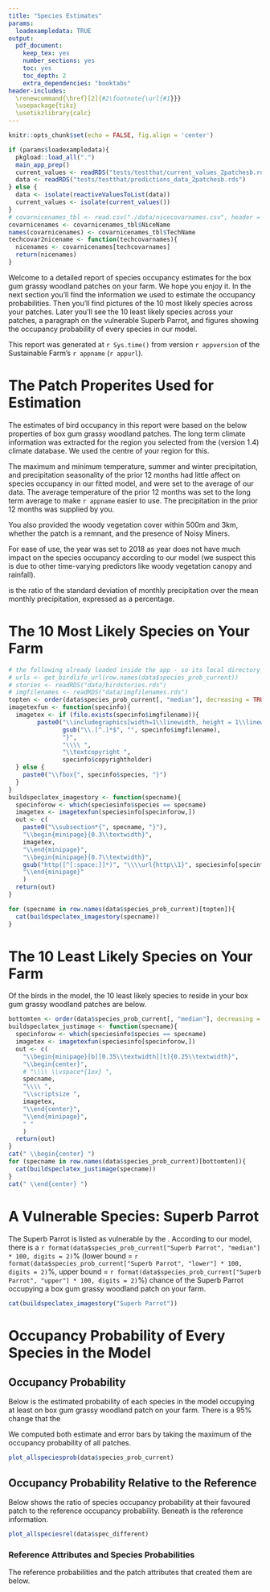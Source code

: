 ```yaml
---
title: "Species Estimates"
params:
  loadexampledata: TRUE
output: 
  pdf_document: 
    keep_tex: yes
    number_sections: yes
    toc: yes
    toc_depth: 2
    extra_dependencies: "booktabs"
header-includes:
  \renewcommand{\href}[2]{#2\footnote{\url{#1}}}
  \usepackage{tikz}
  \usetikzlibrary{calc}
---
```


\begin{tikzpicture}[overlay, remember picture]
\node[anchor=north west, %anchor is upper left corner of the graphic
      xshift=2.4cm, %shifting around
      yshift=-2cm] 
     at (current page.north west) %left upper corner of the page
     {\includegraphics[width=3cm]{Sustainable Farms logo RGB.png}}; 
\end{tikzpicture}


```r
knitr::opts_chunk$set(echo = FALSE, fig.align = 'center')
```

```r
if (params$loadexampledata){
  pkgload::load_all(".")
  main_app_prep()
  current_values <- readRDS("tests/testthat/current_values_2patchesb.rds")
  data <- readRDS("tests/testthat/predictions_data_2patchesb.rds")
} else {
  data <- isolate(reactiveValuesToList(data))
  current_values <- isolate(current_values())
}
# covarnicenames_tbl <- read.csv("./data/nicecovarnames.csv", header = TRUE)
covarnicenames <- covarnicenames_tbl$NiceName
names(covarnicenames) <- covarnicenames_tbl$TechName
techcovar2nicename <- function(techcovarnames){
  nicenames <- covarnicenames[techcovarnames]
  return(nicenames)
}
```

Welcome to a detailed report of species occupancy estimates for the box gum grassy woodland patches on your farm.
We hope you enjoy it.
In the next section you'll find the information we used to estimate the occupancy probabilities.
Then you'll find pictures of the 10 most likely species across your patches.
Later you'll see 
the 10 least likely species across your patches, 
a paragraph on the vulnerable Superb Parrot,
and figures showing the occupancy probability of every species in our model.

This report was generated at `r Sys.time()` from version `r appversion` of the Sustainable Farm's `r appname` (`r appurl`).

# The Patch Properites Used for Estimation
The estimates of bird occupancy in this report were based on the below properties of box gum grassy woodland patches.
The long term climate information was extracted for the region you selected from the \href{https://www.worldclim.org/data/bioclim.html}{WorldClim} (version 1.4) climate database.
We used the centre of your region for this.

The maximum and minimum temperature, summer and winter precipitation, and precipitation seasonality of the prior 12 months had little affect on species occupancy in our fitted model, and were set to the average of our data.
The average temperature of the prior 12 months was set to the long term average to make `r appname` easier to use.
The precipitation in the prior 12 months was supplied by you.

You also provided the 
woody vegetation cover within 500m and 3km, whether the patch is a remnant, and the presence of Noisy Miners.

For ease of use, the year was set to 2018 as year does not have much impact on the species occupancy according to our model (we suspect this is due to other time-varying predictors like woody vegetation canopy and rainfall).

\begin{center}
```r
patchprops <- t(newXocc_fromselected(current_values))
makeniceprops <- function(patchprops, ...){
  patchprops[row.names(patchprops) %in% c("MaxTWarmMonth.lt", "MinTColdMonth.lt"), ] <-   # convert temperatures back to celcius
    patchprops[row.names(patchprops) %in% c("MaxTWarmMonth.lt", "MinTColdMonth.lt"), ] / 10
  # patchprops[row.names(patchprops) == "NMdetected", ] <- as.logical(patchprops[row.names(patchprops) == "NMdetected", ])
  # patchprops[row.names(patchprops) == "IsPlanting", ] <- as.logical(patchprops[row.names(patchprops) == "IsPlanting", ])
  patchprops <- patchprops[c(1:5, 9, 6:8, 10:nrow(patchprops)), , drop = FALSE] #make all long-term climate at the top
  
  row.names(patchprops) <- techcovar2nicename(row.names(patchprops))
  
  patchprops_char <- format(patchprops, drop0trailing = TRUE, trim = TRUE, ...)
  patchprops_char[row.names(patchprops) == techcovar2nicename("NMdetected"), ] <- 
    as.character(as.logical(as.numeric(patchprops_char[row.names(patchprops) == techcovar2nicename("NMdetected"), ])))
  patchprops_char[row.names(patchprops) == techcovar2nicename("IsPlanting"), ] <- 
    as.character(as.logical(as.numeric(patchprops_char[row.names(patchprops) == techcovar2nicename("IsPlanting"), ])))

# Precipitation seasonality is a percentage. The R package dismo computes biovars, it imports 'cv' from package Raster (same authors). The code for 'cv' in raster has 100 * sd(z) / mean(z).
  return(patchprops_char)
}
knitr::kable(makeniceprops(patchprops),
      format = "latex",
      booktabs = TRUE,
      row.names = TRUE,
      col.names = paste("Patch", 1:ncol(patchprops)))
```
\end{center}

\emph{Precipitation seasonality} is the ratio of the standard deviation of monthly precipitation over the mean monthly precipitation, expressed as a percentage.

# The 10 Most Likely Species on Your Farm
```r
# the following already loaded inside the app - so its local directory is known
# urls <- get_birdlife_url(row.names(data$species_prob_current))
# stories <- readRDS("data/birdstories.rds")
# imgfilenames <- readRDS("data/imgfilenames.rds")
topten <- order(data$species_prob_current[, "median"], decreasing = TRUE)[1:10]
imagetexfun <- function(specinfo){
  imagetex <- if (file.exists(specinfo$imgfilename)){
        paste0("\\includegraphics[width=1\\linewidth, height = 1\\linewidth, keepaspectratio]{",
               gsub("\\.[^.]*$", "", specinfo$imgfilename),
               "}",
               "\\\\ ",
               "\\textcopyright ",
               specinfo$copyrightholder)
  } else {
    paste0("\\fbox{", specinfo$species, "}")
  }
}
buildspeclatex_imagestory <- function(specname){
  specinforow <- which(speciesinfo$species == specname)
  imagetex <- imagetexfun(speciesinfo[specinforow,])
  out <- c(
    paste0("\\subsection*{", specname, "}"),
    "\\begin{minipage}{0.3\\textwidth}",
    imagetex,
    "\\end{minipage}",
    "\\begin{minipage}{0.7\\textwidth}",
    gsub("http([^[:space:]]*)", "\\\\url{http\\1}", speciesinfo[specinforow, "story"]),
    "\\end{minipage}"
    )
  return(out)
}
```

```r
for (specname in row.names(data$species_prob_current)[topten]){
  cat(buildspeclatex_imagestory(specname))
}
```

\newpage

# The 10 Least Likely Species on Your Farm
Of the birds in the model, the 10 least likely species to reside in your box gum grassy woodland patches are below.
```r
bottomten <- order(data$species_prob_current[, "median"], decreasing = FALSE)[1:10]
buildspeclatex_justimage <- function(specname){
  specinforow <- which(speciesinfo$species == specname)
  imagetex <- imagetexfun(speciesinfo[specinforow,])
  out <- c(
    "\\begin{minipage}[b][0.35\\textwidth][t]{0.25\\textwidth}",
    "\\begin{center}",
    # "\\\\ \\vspace*{1ex} ",
    specname,
    "\\\\ ",
    "\\scriptsize ",
    imagetex,
    "\\end{center}",
    "\\end{minipage}",
    " "
    )
  return(out)
}
cat(" \\begin{center} ")
for (specname in row.names(data$species_prob_current)[bottomten]){
  cat(buildspeclatex_justimage(specname))
}
cat(" \\end{center} ")
```

\clearpage
# A Vulnerable Species: Superb Parrot
The Superb Parrot is listed as vulnerable by the \href{https://www.environment.gov.au/cgi-bin/sprat/public/publicthreatenedlist.pl}{Commonwealth Governement}.
According to our model, there is a `r format(data$species_prob_current["Superb Parrot", "median"] * 100, digits = 2)`% 
(lower bound = `r format(data$species_prob_current["Superb Parrot", "lower"] * 100, digits = 2)`%, upper bound = `r format(data$species_prob_current["Superb Parrot", "upper"] * 100, digits = 2)`%)
chance of the Superb Parrot occupying a box gum grassy woodland patch on your farm.

```r
cat(buildspeclatex_imagestory("Superb Parrot"))
```

\clearpage
# Occupancy Probability of Every Species in the Model
## Occupancy Probability
Below is the estimated probability of each species in the model occupying at least on box gum grassy woodland patch on your farm.
There is a 95% change that the \em{true} occupancy probability is within the error bars, assuming our model is correct (the uncertainty is due to uncertainty of model parameter values).

We computed both estimate and error bars by taking the maximum of the occupancy probability of all patches.

```r
plot_allspeciesprob(data$species_prob_current)
```



\clearpage
## Occupancy Probability Relative to the Reference
Below shows the ratio of species occupancy probability at their favoured patch to the reference occupancy probability. Beneath is the reference information.

```r
plot_allspeciesrel(data$spec_different)
```

\clearpage
### Reference Attributes and Species Probabilities
The reference probabilities and the patch attributes that created them are below.
\begin{center}
```r
refpatchprops <- makeniceprops(t(data$refXocc))
knitr::kable(refpatchprops, digits = 3,
      format = "latex",
      booktabs = TRUE,
      row.names = TRUE,
      col.names = paste("Patch", 1:ncol(refpatchprops)))
plot_allspeciesprob(data$species_prob_ref) +
  ggtitle("Reference Occupancy Probability")
```
\end{center}









